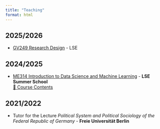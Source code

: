 ```yaml
---
title: "Teaching"
format: html
---
```


## 2025/2026

- [GV249 Research Design](https://www.lse.ac.uk/resources/calendar2020-2021/courseGuides/GV/2020_GV249.htm) - LSE 

## 2024/2025

- [ME314 Introduction to Data Science and Machine Learning](https://www.lse.ac.uk/study-at-lse/summer-schools/summer-school/courses/research-methods/me314) - **LSE Summer School** <br>
[🔗 Course Contents](https://github.com/me314-lse)

## 2021/2022 

- Tutor for the Lecture *Political System and Political Sociology of the Federal Republic of Germany* - **Freie Universität Berlin**